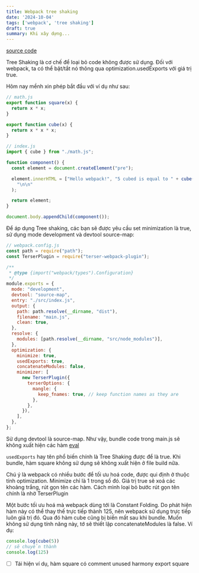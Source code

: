 ```yaml
---
title: Webpack tree shaking
date: '2024-10-04'
tags: ['webpack', 'tree shaking']
draft: true
summary: Khi xây dựng...
---
```


[source code](https://github.com/haingdc/webpack-sample-cho-blog/tree/tree-shaking)

Tree Shaking là cơ chế để loại bỏ code không được sử dụng. Đối với webpack, ta có thể bật/tắt nó thông qua optimization.usedExports với giá trị true.

Hôm nay mềnh xin phép bắt đầu với ví dụ như sau:

```js
// math.js
export function square(x) {
  return x * x;
}

export function cube(x) {
  return x * x * x;
}
```

```js
// index.js
import { cube } from "./math.js";

function component() {
  const element = document.createElement("pre");

  element.innerHTML = ["Hello webpack!", "5 cubed is equal to " + cube(5)].join(
    "\n\n"
  );

  return element;
}

document.body.appendChild(component());
```

Để áp dụng Tree shaking, các bạn sẽ được yêu cầu set minimization là true, sử dụng mode development và devtool source-map:

```js
// webpack.config.js
const path = require("path");
const TerserPlugin = require("terser-webpack-plugin");

/**
 * @type {import("webpack/types").Configuration}
 */
module.exports = {
  mode: "development",
  devtool: "source-map",
  entry: "./src/index.js",
  output: {
    path: path.resolve(__dirname, "dist"),
    filename: "main.js",
    clean: true,
  },
  resolve: {
    modules: [path.resolve(__dirname, "src/node_modules")],
  },
  optimization: {
    minimize: true,
    usedExports: true,
    concatenateModules: false,
    minimizer: [
      new TerserPlugin({
        terserOptions: {
          mangle: {
            keep_fnames: true, // keep function names as they are
          },
        },
      }),
    ],
  },
};

```

Sử dụng devtool là source-map. Như vậy, bundle code trong main.js sẽ không xuất hiện các hàm [eval](https://developer.mozilla.org/en-US/docs/Web/JavaScript/Reference/Global_Objects/eval)

`usedExports` hay tên phổ biến chính là Tree Shaking được để là true. Khi bundle, hàm square không sử dụng sẽ không xuất hiện ở file build nữa.

Chú ý là webpack có nhiều bước để tối ưu hoá code, được qui định ở thuộc tính optimization. Minimize chỉ là 1 trong số đó. Giá trị true sẽ xoá các khoảng trắng, rút gọn tên các hàm. Cách mình loại bỏ bước rút gọn tên chính là nhờ TerserPlugin

Một bước tối ưu hoá mà webpack dùng tới là Constant Folding. Do phát hiện hàm này có thể thay thế trực tiếp thành 125, nên webpack sử dụng trực tiếp luôn giá trị đó. Qua đó hàm cube cũng bị biến mất sau khi bundle.  Muốn không sử dụng tính năng này, tớ sẽ thiết lập concatenateModules là false. Ví dụ:

```js
console.log(cube(5))
// sẽ chuyển thành
console.log(125)
```

- [ ] Tái hiện ví dụ, hàm square có comment unused harmony export square